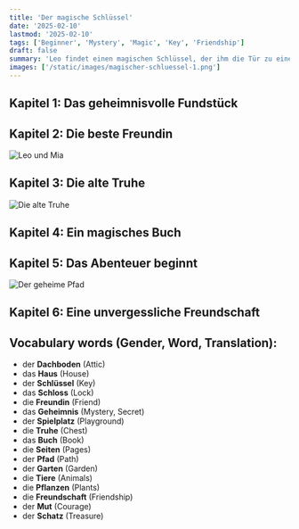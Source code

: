 ```yaml
---
title: 'Der magische Schlüssel'
date: '2025-02-10'
lastmod: '2025-02-10'
tags: ['Beginner', 'Mystery', 'Magic', 'Key', 'Friendship']
draft: false
summary: 'Leo findet einen magischen Schlüssel, der ihm die Tür zu einem aufregenden Abenteuer mit seiner Freundin Mia öffnet.'
images: ['/static/images/magischer-schluessel-1.png']
---
```


## Kapitel 1: Das geheimnisvolle Fundstück


<TextToSpeechPlayer
  text="Leo fand auf dem **Dachboden** seines **Hauses** einen alten, rostigen **Schlüssel**. Er war neugierig und fragte sich, welches **Schloss** dazu passte."
  translation="Leo found an old, rusty **key** in the **attic** of his **house**. He was curious and wondered which **lock** it fit."
  mp3File="/static/audio/magischer-schluessel-1.mp3"
/>

## Kapitel 2: Die beste Freundin

![Leo und Mia](/static/images/magischer-schluessel-2.png)

<TextToSpeechPlayer
  text="Er zeigte den Schlüssel seiner besten **Freundin** Mia. Zusammen beschlossen sie, das **Geheimnis** des Schlüssels zu lüften."
  translation="He showed the key to his best **friend** Mia. Together, they decided to solve the **mystery** of the key."
  mp3File="/static/audio/magischer-schluessel-2.mp3"
/>

## Kapitel 3: Die alte Truhe

![Die alte Truhe](/static/images/magischer-schluessel-3.png)

<TextToSpeechPlayer
  text="Auf dem **Spielplatz** entdeckten sie eine alte **Truhe**. Leo probierte den Schlüssel aus, und er passte! Die Truhe öffnete sich."
  translation="At the **playground**, they discovered an old **chest**. Leo tried the key, and it fit! The chest opened."
  mp3File="/static/audio/magischer-schluessel-3.mp3"
/>

## Kapitel 4: Ein magisches Buch

<TextToSpeechPlayer
  text="In der Truhe lag ein altes **Buch**. Als sie es öffneten, leuchteten die **Seiten** und zeigten ihnen einen geheimen **Pfad**."
  translation="Inside the chest was an old **book**. When they opened it, the **pages** lit up and showed them a secret **path**."
  mp3File="/static/audio/magischer-schluessel-4.mp3"
/>

## Kapitel 5: Das Abenteuer beginnt

![Der geheime Pfad](/static/images/magischer-schluessel-4.png)

<TextToSpeechPlayer
  text="Der Pfad führte sie zu einem verborgenen **Garten**. Dort trafen sie sprechende **Tiere** und magische **Pflanzen**."
  translation="The path led them to a hidden **garden**. There, they met talking **animals** and magical **plants**."
  mp3File="/static/audio/magischer-schluessel-5.mp3"
/>

## Kapitel 6: Eine unvergessliche Freundschaft

<TextToSpeechPlayer
  text="Leo und Mia erlebten viele aufregende Abenteuer. Sie lernten, dass **Freundschaft** und **Mut** die grössten **Schätze** sind."
  translation="Leo and Mia experienced many exciting adventures. They learned that **friendship** and **courage** are the greatest **treasures**."
  mp3File="/static/audio/magischer-schluessel-6.mp3"
/>

## Vocabulary words (Gender, Word, Translation):

- der **Dachboden** (Attic)
- das **Haus** (House)
- der **Schlüssel** (Key)
- das **Schloss** (Lock)
- die **Freundin** (Friend)
- das **Geheimnis** (Mystery, Secret)
- der **Spielplatz** (Playground)
- die **Truhe** (Chest)
- das **Buch** (Book)
- die **Seiten** (Pages)
- der **Pfad** (Path)
- der **Garten** (Garden)
- die **Tiere** (Animals)
- die **Pflanzen** (Plants)
- die **Freundschaft** (Friendship)
- der **Mut** (Courage)
- der **Schatz** (Treasure)

